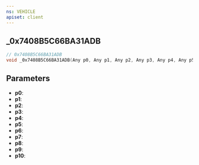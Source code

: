 ```yaml
---
ns: VEHICLE
apiset: client
---
```

## _0x7408B5C66BA31ADB

```c
// 0x7408B5C66BA31ADB
void _0x7408B5C66BA31ADB(Any p0, Any p1, Any p2, Any p3, Any p4, Any p5, Any p6, Any p7, Any p8, Any p9, Any p10);
```


## Parameters
* **p0**:
* **p1**:
* **p2**:
* **p3**:
* **p4**:
* **p5**:
* **p6**:
* **p7**:
* **p8**:
* **p9**:
* **p10**: